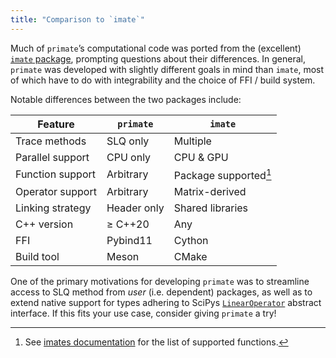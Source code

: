 ```yaml
---
title: "Comparison to `imate`"
---
```


Much of `primate`'s computational code was ported from the (excellent) [`imate` package](https://github.com/ameli/imate), prompting questions about their differences. In general, `primate` was developed with slightly different goals in mind than `imate`, most of which have to do with integrability and the choice of FFI / build system.

Notable differences between the two packages include:

| **Feature**      | `primate`             | `imate`                |
|------------------|-----------------------|------------------------|
| Trace methods    | SLQ only              | Multiple               |
| Parallel support | CPU only              | CPU & GPU              |
| Function support | Arbitrary             | Package supported[^1]  |
| Operator support | Arbitrary             | Matrix-derived         |
| Linking strategy | Header only           | Shared libraries       |
| C++ version      | $\geq$ C++20          | Any                    |
| FFI              | Pybind11              | Cython                 |
| Build tool       | Meson                 | CMake                  |

[^1]: See [imates documentation](https://ameli.github.io/imate/api.html#functions) for the list of supported functions.

One of the primary motivations for developing `primate` was to streamline access to SLQ method from *user* (i.e. dependent) packages, as well as to extend native support for types adhering to SciPys [`LinearOperator`](https://docs.scipy.org/doc/scipy/reference/generated/scipy.sparse.linalg.LinearOperator.html) abstract interface. If this fits your use case, consider giving `primate` a try!

<!-- - `imate` might be convenient for Python users that use Cython, whereas `primate` is convenient for C++ users that use pybind11 -->

```{=html}
<!-- - `imate` supports multiple trace estimation approaches, e.g. decompositional methods. `primate` only supports the SLQ method.  
- `imate` supports both CPU parallelism and GPU parallelism. `primate` only supports CPU parallelism.
- `imate` builds [Cython](https://cython.org/) bindings (w/ [setuptools](https://setuptools.pypa.io/en/latest/index.html)); `primate` builds [pybind11](https://pybind11.readthedocs.io/en/stable/index.html) bindings (w/ [meson](https://meson-python.readthedocs.io/en/latest/#))
- `imate`'s uses traditional runtime-linking shared libraries, wheres `primate`'s external API is header-only ([comparison](https://stackoverflow.com/questions/12671383/benefits-of-header-only-libraries))
- `imate` works with any standard C++ compiler, whereas `primate` requires (some) compiler support for C++20.
- `imate` is optimized for a fixed set of matrix functions, whereas `primate` allows for arbitrary / user-supplied functions
- `imate` requires matrices as input, whereas `primate` allows arbitrary / user-supplied `LinearOperator`'s   
- `imate` works with any standard C++ compiler, whereas `primate` requires C++20 support. -->
```